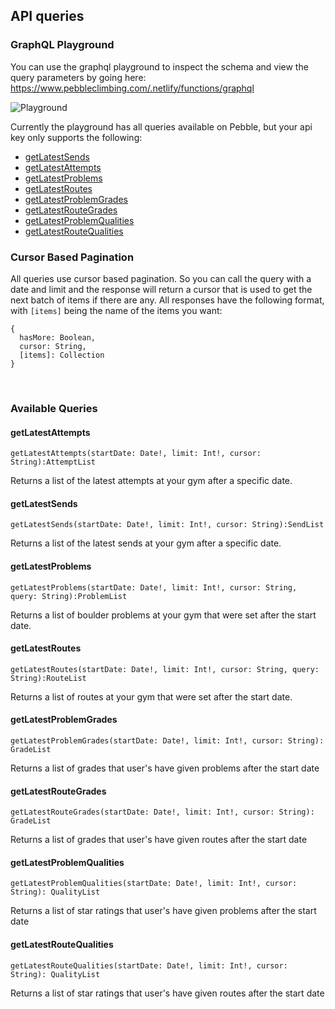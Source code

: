 ## API queries

### GraphQL Playground
You can use the graphql playground to inspect the schema and view the query parameters by going here:
https://www.pebbleclimbing.com/.netlify/functions/graphql

![Playground](../images/graphql-playground.png)

Currently the playground has all queries available on Pebble, but your api key only supports the following:


* [getLatestSends](/api/queries/#getlatestsends)
* [getLatestAttempts](/api/queries/#getlatestattempts)
* [getLatestProblems](/api/queries/#getlatestproblems)
* [getLatestRoutes](/api/queries/#getlatestroutes)
* [getLatestProblemGrades](/api/queries/#getlatestproblemgrades)
* [getLatestRouteGrades](/api/queries/#getlatestroutegrades)
* [getLatestProblemQualities](/api/queries/#getlatestproblemqualities)
* [getLatestRouteQualities](/api/queries/#getlatestroutequalities)


### Cursor Based Pagination
All queries use cursor based pagination. So you can call the query with a date and limit and the response will return a cursor that is used to get the next batch of items if there are any. All responses have the following format, with `[items]` being the name of the items you want: 

``` 
{
  hasMore: Boolean,
  cursor: String,
  [items]: Collection
}
```

<br/>

### Available Queries

#### getLatestAttempts
```
getLatestAttempts(startDate: Date!, limit: Int!, cursor: String):AttemptList
```
Returns a list of the latest attempts at your gym after a specific date. 

#### getLatestSends
```
getLatestSends(startDate: Date!, limit: Int!, cursor: String):SendList
```
Returns a list of the latest sends at your gym after a specific date.
#### getLatestProblems
```
getLatestProblems(startDate: Date!, limit: Int!, cursor: String, query: String):ProblemList
```
Returns a list of boulder problems at your gym that were set after the start date.

#### getLatestRoutes
```
getLatestRoutes(startDate: Date!, limit: Int!, cursor: String, query: String):RouteList
```
Returns a list of routes at your gym that were set after the start date.

#### getLatestProblemGrades
```
getLatestProblemGrades(startDate: Date!, limit: Int!, cursor: String): GradeList
```
Returns a list of grades that user's have given problems after the start date

#### getLatestRouteGrades
```
getLatestRouteGrades(startDate: Date!, limit: Int!, cursor: String): GradeList
```
Returns a list of grades that user's have given routes after the start date

#### getLatestProblemQualities
```
getLatestProblemQualities(startDate: Date!, limit: Int!, cursor: String): QualityList
```
Returns a list of star ratings that user's have given problems after the start date
#### getLatestRouteQualities
```
getLatestRouteQualities(startDate: Date!, limit: Int!, cursor: String): QualityList
```
Returns a list of star ratings that user's have given routes after the start date
